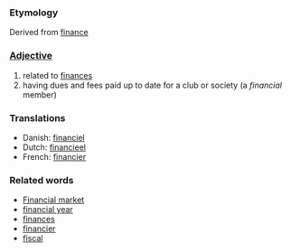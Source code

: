 ===Etymology===
Derived from [[finance]]
===[[Adjective]]===
#related to [[finances]]
#having dues and fees paid up to date for a club or society (a ''financial'' member)
===Translations===
*Danish: [[financiel]]
*Dutch: [[financieel]]
*French: [[financier]]
===Related words===
*[[Financial market]]
*[[financial year]]
*[[finances]]
*[[financier]]
*[[fiscal]]